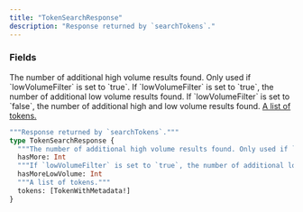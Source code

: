 ```yaml
---
title: "TokenSearchResponse"
description: "Response returned by `searchTokens`."
---
```


### Fields

<ResponseField name="hasMore" type="Int">
  The number of additional high volume results found. Only used if `lowVolumeFilter` is set to `true`.
</ResponseField>

<ResponseField name="hasMoreLowVolume" type="Int">
  If `lowVolumeFilter` is set to `true`, the number of additional low volume results found. If `lowVolumeFilter` is set to `false`, the number of additional high and low volume results found.
</ResponseField>

<a href="/api-reference/types/tokenwithmetadata">
  <ResponseField name="tokens" type="[TokenWithMetadata!]">
    A list of tokens.
  </ResponseField>
</a>


```graphql TokenSearchResponse
"""Response returned by `searchTokens`."""
type TokenSearchResponse {
  """The number of additional high volume results found. Only used if `lowVolumeFilter` is set to `true`."""
  hasMore: Int
  """If `lowVolumeFilter` is set to `true`, the number of additional low volume results found. If `lowVolumeFilter` is set to `false`, the number of additional high and low volume results found."""
  hasMoreLowVolume: Int
  """A list of tokens."""
  tokens: [TokenWithMetadata!]
}
```
